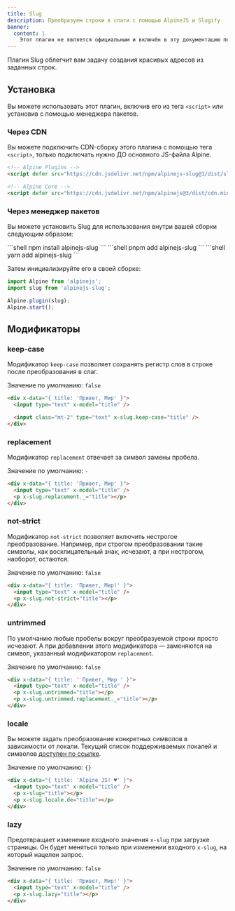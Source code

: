 ```yaml
---
title: Slug
description: Преобразуем строки в слаги с помощью AlpineJS и Slugify
banner:
  content: |
    Этот плагин не является официальным и включён в эту документацию переводчиком.
---
```


Плагин Slug облегчит вам задачу создания красивых адресов из заданных строк.

## Установка

Вы можете использовать этот плагин, включив его из тега `<script>` или установив с помощью менеджера пакетов.

### Через CDN

Вы можете подключить CDN-сборку этого плагина с помощью тега `<script>`, только подключать нужно ДО основного JS-файла Alpine.

```html
<!-- Alpine Plugins -->
<script defer src="https://cdn.jsdelivr.net/npm/alpinejs-slug@1/dist/slug.min.js"></script>

<!-- Alpine Core -->
<script defer src="https://cdn.jsdelivr.net/npm/alpinejs@3/dist/cdn.min.js"></script>
```

### Через менеджер пакетов

Вы можете установить Slug для использования внутри вашей сборки следующим образом:


<Tabs>
  <TabItem label="npm">
    ```shell
    npm install alpinejs-slug
    ```
  </TabItem>
  <TabItem label="pnpm">
    ```shell
    pnpm add alpinejs-slug
    ```
  </TabItem>
  <TabItem label="yarn">
    ```shell
    yarn add alpinejs-slug
    ```
  </TabItem>
</Tabs>

Затем инициализируйте его в своей сборке:

```js {2, 4}
import Alpine from 'alpinejs';
import slug from 'alpinejs-slug';

Alpine.plugin(slug);
Alpine.start();
```

## Модификаторы

### keep-case

Модификатор `keep-case` позволяет сохранять регистр слов в строке после преобразования в слаг.

Значение по умолчанию: `false`

```html live "keep-case"
<div x-data="{ title: 'Привет, Мир' }">
  <input type="text" x-model="title" />

  <input class="mt-2" type="text" x-slug.keep-case="title" />
</div>
```

### replacement

Модификатор `replacement` отвечает за символ замены пробела.

Значение по умолчанию: `-`

```html live "replacement"
<div x-data="{ title: 'Привет, Мир' }">
  <input type="text" x-model="title" />
  <p x-slug.replacement._="title"></p>
</div>
```

### not-strict

Модификатор `not-strict` позволяет включить нестрогое преобразование. Например, при строгом преобразовании такие символы, как восклицательный знак, исчезают, а при нестрогом, наоборот, остаются.

Значение по умолчанию: `false`

```html live "not-strict"
<div x-data="{ title: 'Привет, Мир!' }">
  <input type="text" x-model="title" />
  <p x-slug.not-strict="title"></p>
</div>
```

### untrimmed

По умолчанию любые пробелы вокруг преобразуемой строки просто исчезают. А при добавлении этого модификатора — заменяются на символ, указанный модификатором `replacement`.

Значение по умолчанию: `false`

```html live "untrimmed"
<div x-data="{ title: ' Привет, Мир ' }">
  <input type="text" x-model="title" />
  <p x-slug.untrimmed="title"></p>
  <p x-slug.untrimmed.replacement._="title"></p>
</div>
```

### locale

Вы можете задать преобразование конкретных символов в зависимости от локали. Текущий список поддерживаемых локалей и символов [доступен по ссылке](https://github.com/simov/slugify/blob/master/config/locales.json).

Значение по умолчанию: `{}`

```html "locale"
<div x-data="{ title: 'Alpine JS! ♥' }">
  <input type="text" x-model="title" />
  <p x-slug="title"></p>
  <p x-slug.locale.de="title"></p>
</div>
```

### lazy

Предотвращает изменение входного значения `x-slug` при загрузке страницы. Он будет меняться только при изменении входного `x-slug`, на который нацелен запрос.

Значение по умолчанию: `false`

```html live "lazy"
<div x-data="{ title: 'Привет, Мир!' }">
  <input type="text" x-model="title" />
  <p x-slug.lazy="title"></p>
</div>
```
